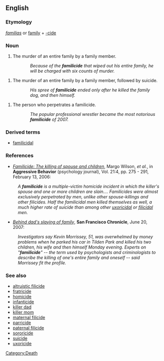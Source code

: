 ==English==

===Etymology===
''[[familias]]'' or [[family]] + [[-cide]]

===Noun===
{{en-noun}}
# The murder of an entire family by a family member.
::''Because of the '''familicide''' that wiped out his entire family, he will be charged with six counts of murder.''
# The murder of an entire family by a family member, followed by suicide.
::''His spree of '''familicide''' ended only after he killed the family dog, and then himself.''
# The person who perpetrates a familicide.
::''The popular professional wrestler became the most notorious '''familicide''' of 2007.''

===Derived terms===

* [[familicidal]]

===References===
* [http://www3.interscience.wiley.com/cgi-bin/abstract/112417676/ABSTRACT?CRETRY=1&SRETRY=0 ''Familicide: The killing of spouse and children''], Margo Wilson, ''et al.'', in '''Aggressive Behavior''' (psychology journal), Vol. 21:4, pp. 275 - 291, February 13, 2006:

:''A '''familicide''' is a multiple-victim homicide incident in which the killer's spouse and one or more children are slain.... Familicides were almost exclusively perpetrated by men, unlike other spouse-killings and other filicides. Half the familicidal men killed themselves as well, a much higher rate of suicide than among other [[uxoricidal]] or [[filicidal]] men.''

*[http://www.sfgate.com/cgi-bin/article.cgi?file=/c/a/2007/06/20/MNGSLQIDEL1.DTL ''Behind dad's slaying of family''], '''San Francisco Chronicle''', June 20, 2007:  

:''Investigators say Kevin Morrissey, 51, was overwhelmed by money problems when he parked his car in Tilden Park and killed his two children, his wife and then himself Monday evening. Experts on "'''familicide'''" -- the term used by psychologists and criminologists to describe the killing of one's entire family and oneself -- said Morrissey fit the profile.''

===See also===
*[[altruistic filicide]]
*[[fratricide]]
*[[homicide]]
*[[infanticide]]
*[[killer dad]]
*[[killer mom]]
*[[maternal filicide]]
*[[parricide]]
*[[paternal filicide]]
*[[sororicide]]
*[[suicide]]
*[[uxoricide]]

[[Category:Death]]